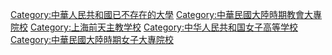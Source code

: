 {{catmore}}

[[Category:中華人民共和國已不存在的大學|Category:中華人民共和國已不存在的大學]]
[[Category:中華民國大陸時期教會大專院校|Category:中華民國大陸時期教會大專院校]]
[[Category:上海前天主教学校|Category:上海前天主教学校]]
[[Category:中华人民共和国女子高等学校|Category:中华人民共和国女子高等学校]]
[[Category:中華民國大陸時期女子大專院校|Category:中華民國大陸時期女子大專院校]]
